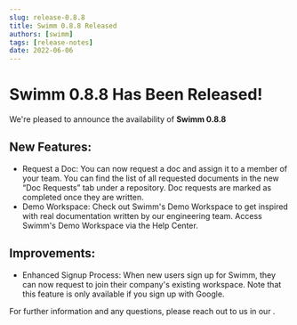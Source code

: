 ```yaml
---
slug: release-0.8.8
title: Swimm 0.8.8 Released
authors: [swimm] 
tags: [release-notes]
date: 2022-06-06
---
```


# Swimm 0.8.8 Has Been Released!

We're pleased to announce the availability of **Swimm 0.8.8**<SwimmMoji text="release"/>

<SwimmReleaseBlogPost version="0.8.8" />

<SwimmReleaseVideo version="0.8.8" />

## New Features:
- Request a Doc: You can now request a doc and assign it to a member of your team. You can find the list of all requested documents in the new “Doc Requests” tab under a repository. Doc requests are marked as completed once they are written.
- Demo Workspace: Check out Swimm's Demo Workspace to get inspired with real documentation written by our engineering team. Access Swimm's Demo Workspace via the Help Center.

## Improvements:
- Enhanced Signup Process: When new users sign up for Swimm, they can now request to join their company's existing workspace. Note that this feature is only available if you sign up with Google.


For further information and any questions, please reach out to us in our <SwimmLink target="slack" />.

<SwimmReleaseTweet version="0.8.8" />
